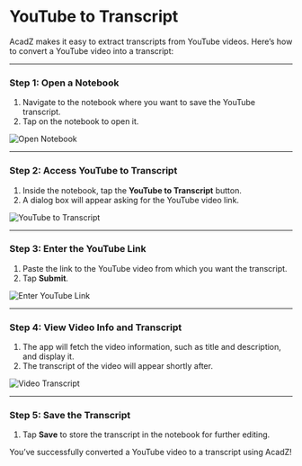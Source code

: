 # YouTube to Transcript

AcadZ makes it easy to extract transcripts from YouTube videos. Here’s how to convert a YouTube video into a transcript:

---

### Step 1: Open a Notebook
1. Navigate to the notebook where you want to save the YouTube transcript.
2. Tap on the notebook to open it.

![Open Notebook](image-path)

---

### Step 2: Access YouTube to Transcript
1. Inside the notebook, tap the **YouTube to Transcript** button.
2. A dialog box will appear asking for the YouTube video link.

![YouTube to Transcript](image-path)

---

### Step 3: Enter the YouTube Link
1. Paste the link to the YouTube video from which you want the transcript.
2. Tap **Submit**.

![Enter YouTube Link](image-path)

---

### Step 4: View Video Info and Transcript
1. The app will fetch the video information, such as title and description, and display it.
2. The transcript of the video will appear shortly after.

![Video Transcript](image-path)

---

### Step 5: Save the Transcript
1. Tap **Save** to store the transcript in the notebook for further editing.

You’ve successfully converted a YouTube video to a transcript using AcadZ!
